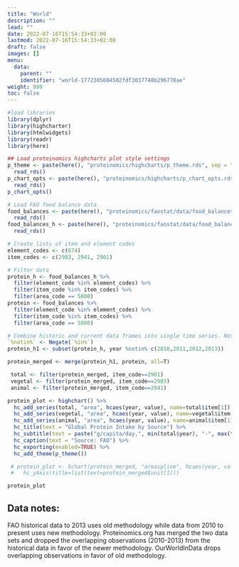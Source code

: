 ```yaml
---
title: "World"
description: ""
lead: ""
date: 2022-07-16T15:54:33+02:00
lastmod: 2022-07-16T15:54:33+02:00
draft: false
images: []
menu:
  data:
    parent: ""
    identifier: "world-1772385604502fdf3037748b296770ae"
weight: 999
toc: false
---
```


```r
#load libraries
library(dplyr)
library(highcharter)
library(htmlwidgets)
library(readr)
library(here)

## Load proteinomics highcharts plot style settings
p_theme <- paste(here(), "proteinomics/highcharts/p_theme.rds", sep = "/") %>%
  read_rds()
p_chart_opts <- paste(here(), "proteinomics/highcharts/p_chart_opts.rds", sep = "/") %>%
  read_rds()
p_chart_opts()

```

```r

# Load FAO food balance data
food_balances <- paste(here(), "proteinomics/faostat/data/food_balances.rds", sep="/") %>%
  read_rds()
food_balances_h <- paste(here(), "proteinomics/faostat/data/food_balances_h.rds", sep="/") %>%
  read_rds()

# Create lists of item and element codes
element_codes <- c(674)
item_codes <- c(2903, 2941, 2901)

# Filter data
protein_h <- food_balances_h %>%
  filter(element_code %in% element_codes) %>%
  filter(item_code %in% item_codes) %>%
  filter(area_code == 5000)
protein <- food_balances %>%
  filter(element_code %in% element_codes) %>%
  filter(item_code %in% item_codes) %>%
  filter(area_code == 5000)

# Combine historic and current data frames into single time series. Note: overlapping observations from _h (2010-2013) are dropped in favor of new methodology.
`%notin%` <- Negate(`%in%`)
protein_h1 <- subset(protein_h, year %notin% c(2010,2011,2012,2013))

protein_merged <- merge(protein_h1, protein, all=T)

 total <- filter(protein_merged, item_code==2901)
 vegetal <- filter(protein_merged, item_code==2903)
 animal <- filter(protein_merged, item_code==2941)

protein_plot <- highchart() %>%
  hc_add_series(total, "area", hcaes(year, value), name=total$item[1]) %>%
  hc_add_series(vegetal, "area", hcaes(year, value), name=vegetal$item[1]) %>%
  hc_add_series(animal, "area", hcaes(year, value), name=animal$item[1]) %>%
  hc_title(text = "Global Protein Intake by Source") %>%
  hc_subtitle(text = paste("g/capita/day,", min(total$year), "-", max(total$year)) ) %>%
  hc_caption(text = "Source: FAO") %>%
  hc_exporting(enabled=TRUE) %>%
  hc_add_theme(p_theme())

 # protein_plot <- hchart(protein_merged, "areaspline", hcaes(year, value, group=item)) %>%
 #   hc_yAxis(title=list(text=protein_merged$unit[1])) 

protein_plot

```

## Data notes:
FAO historical data to 2013 uses old methodology while data from 2010 to present uses new methodology. Proteinomics.org has merged the two data sets and dropped the overlapping observations (2010-2013) from the historical data in favor of the newer methodology. OurWorldInData drops overlapping observations in favor of old methodology.

